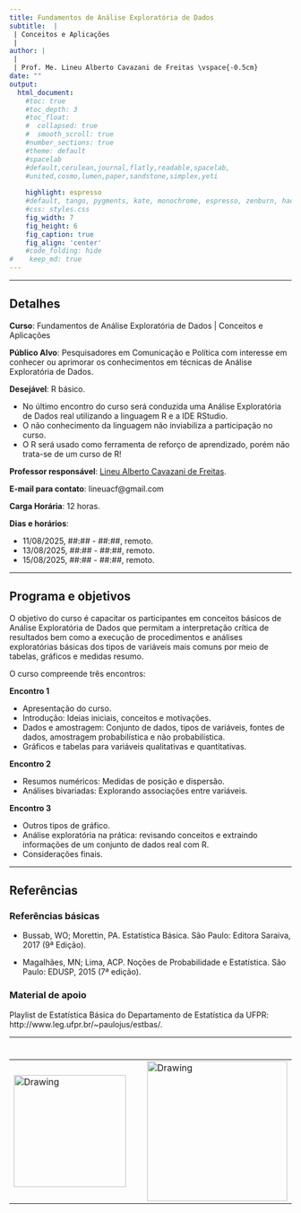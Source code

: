```yaml
---
title: Fundamentos de Análise Exploratória de Dados
subtitle:  | 
 | Conceitos e Aplicações
 | 
author: |
 |
 | Prof. Me. Lineu Alberto Cavazani de Freitas \vspace{-0.5cm}
date: ""
output:
  html_document:                    
    #toc: true                       
    #toc_depth: 3                    
    #toc_float:                      
    #  collapsed: true
    #  smooth_scroll: true
    #number_sections: true           
    #theme: default
    #spacelab
    #default,cerulean,journal,flatly,readable,spacelab,
    #united,cosmo,lumen,paper,sandstone,simplex,yeti
    
    highlight: espresso
    #default, tango, pygments, kate, monochrome, espresso, zenburn, haddock, and textmate
    #css: styles.css                
    fig_width: 7                    
    fig_height: 6                   
    fig_caption: true               
    fig_align: 'center'
    #code_folding: hide              
#    keep_md: true
---
```


---

## Detalhes

**Curso**: Fundamentos de Análise Exploratória de Dados | Conceitos e Aplicações

**Público Alvo**: Pesquisadores em Comunicação e Política com interesse em conhecer ou aprimorar os conhecimentos em técnicas de Análise Exploratória de Dados.

**Desejável**: R básico.

 - No último encontro do curso será conduzida uma Análise Exploratória de Dados real utilizando a linguagem R e a IDE RStudio. 
 - O não conhecimento da linguagem não inviabiliza a participação no curso. 
 - O R será usado como ferramenta de reforço de aprendizado, porém não trata-se de um curso de R!

**Professor responsável**: [Lineu Alberto Cavazani de Freitas](https://lineu96.github.io/).

**E-mail para contato**: lineuacf@gmail.com

**Carga Horária**: 12 horas.

**Dias e horários**:

  - 11/08/2025, ##:## - ##:##, remoto.
  - 13/08/2025, ##:## - ##:##, remoto.
  - 15/08/2025, ##:## - ##:##, remoto.

---

## Programa e objetivos

O objetivo do curso é capacitar os participantes em conceitos básicos de Análise Exploratória de Dados que permitam a interpretação crítica de resultados bem como a execução de procedimentos e análises exploratórias básicas dos tipos de variáveis mais comuns por meio de tabelas, gráficos e medidas resumo. 

O curso compreende três encontros:

**Encontro 1**

- Apresentação do curso.
- Introdução: Ideias iniciais, conceitos e motivações.
- Dados e amostragem: Conjunto de dados, tipos de variáveis, fontes de dados, amostragem probabilística e não probabilística.
- Gráficos e tabelas para variáveis qualitativas e quantitativas.

**Encontro 2**

- Resumos numéricos: Medidas de posição e dispersão.
- Análises bivariadas: Explorando associações entre variáveis.

**Encontro 3**

- Outros tipos de gráfico.
- Análise exploratória na prática: revisando conceitos e extraindo informações de um conjunto de dados real com R.
- Considerações finais.

---

## Referências

### Referências básicas

 - Bussab, WO; Morettin, PA. Estatística Básica. São Paulo: Editora Saraiva, 2017 (9ª Edição).

 - Magalhães, MN; Lima, ACP. Noções de Probabilidade e Estatística. São Paulo: EDUSP, 2015 (7ª edição).

### Material de apoio

Playlist de Estatística Básica do Departamento de Estatística da UFPR: http://www.leg.ufpr.br/~paulojus/estbas/.

---

# 

<center>

<table><tr>

<td> <img src="img/ufpr-transparent-600px.png" alt="Drawing" style="width: 200px;"/> </td>

<td> &nbsp; &nbsp; &nbsp; &nbsp; &nbsp; &nbsp; </td>

<td> <img src="img/compolitica.jpeg" alt="Drawing" style="width: 250px;"/> </td>


</center>


<div class="tocify-extend-page" data-unique="tocify-extend-page" style="height: 0;"></div>